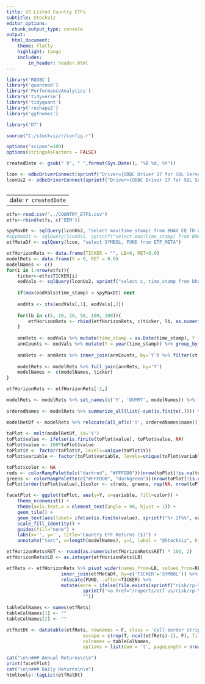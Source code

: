 ```yaml
---
title: US Listed Country ETFs
subtitle: StockViz
editor_options:
  chunk_output_type: console
output: 
  html_document:
    theme: flatly
    highlight: tango
    includes:
        in_header: header.html
---
```


```r
library('RODBC')
library('quantmod')
library('PerformanceAnalytics')
library('tidyverse')
library('tidyquant')
library('reshape2')
library('ggthemes')

library('DT')

source("C:/stockviz/r/config.r")

options("scipen"=100)
options(stringsAsFactors = FALSE)

createdDate <- gsub(" 0", " ",format(Sys.Date(), "%B %d, %Y"))

lcon <- odbcDriverConnect(sprintf("Driver={ODBC Driver 17 for SQL Server};Server=%s;Database=%s;Uid=%s;Pwd=%s;", ldbserver, ldbname, ldbuser, ldbpassword), case = "nochange", believeNRows = TRUE)
lconUs2 <- odbcDriverConnect(sprintf("Driver={ODBC Driver 17 for SQL Server};Server=%s;Database=%s;Uid=%s;Pwd=%s;", ldbserver, "StockVizUs2", ldbuser, ldbpassword), case = "nochange", believeNRows = TRUE)
	
```

---
date: `r createdDate`
---

```r
etfs<-read.csv("../COUNTRY_ETFS.csv")
etfs<-rbind(etfs, c('EEM'))

spyMaxDt <- sqlQuery(lconUs2, "select max(time_stamp) from BHAV_EQ_TD where symbol='SPY'")[[1]]
#spyMaxDt <- sqlQuery(lconUs2, sprintf("select max(time_stamp) from BHAV_EQ_TD where symbol='SPY' and time_stamp < '%s'", spyMaxDt))[[1]]
etfMetaDf <- sqlQuery(lcon, "select SYMBOL, FUND from ETF_META")

etfHorizonRets <- data.frame(TICKER = "", LB=0, RET=0.0)
modelRets <- data.frame(Y = 0, RET = 0.0)
modelNames <- c()
for(i in 1:nrow(etfs)){
	ticker<-etfs$TICKER[i]
	eodVals <- sqlQuery(lconUs2, sprintf("select c, time_stamp from bhav_eq_td where SYMBOL = '%s' and time_stamp >= '%s' and time_stamp <= '%s'", ticker, "2009-12-25", spyMaxDt))
	
	if(max(eodVals$time_stamp) < spyMaxDt) next
	
	eodXts <- xts(eodVals[,1], eodVals[,2])
	
	for(lb in c(5, 10, 20, 50, 100, 200)){
		etfHorizonRets <- rbind(etfHorizonRets, c(ticker, lb, as.numeric(Return.cumulative(dailyReturn(tail(eodXts, lb))))))
	}
	
	annRets <- eodVals %>% mutate(time_stamp = as.Date(time_stamp), Y = year(time_stamp)) %>% group_by(Y) %>% tq_transmute(mutate_fun = annualReturn, col_rename = 'RET')
	annCounts <- eodVals %>% mutate(Y = year(time_stamp)) %>% group_by(Y) %>% summarize(ct = n())
	
	annRets <- annRets %>% inner_join(annCounts, by='Y') %>% filter(ct > 210 & is.finite(RET)) %>% select(Y, RET)
	
	modelRets <- modelRets %>% full_join(annRets, by='Y')
	modelNames <- c(modelNames, ticker)
}

etfHorizonRets <- etfHorizonRets[-1,]

modelRets <- modelRets %>% set_names(c('Y', 'DUMMY', modelNames)) %>% filter(Y > 0) %>% select(where(~!all(is.na(.x)))) %>% arrange(Y)
	
orderedNames <- modelRets %>% summarize_all(list(~sum(is.finite(.)))) %>% pivot_longer(-Y) %>% arrange(desc(value)) %>% select(name)

modelRetDf <- modelRets %>% relocate(all_of(c('Y', orderedNames$name))) %>% as.data.frame()
 
toPlot <- melt(modelRetDf, id='Y')
toPlot$value <- ifelse(is.finite(toPlot$value), toPlot$value, NA)
toPlot$value <- 100*toPlot$value
toPlot$Y <- factor(toPlot$Y, levels=unique(toPlot$Y))
toPlot$variable <- factor(toPlot$variable, levels=unique(toPlot$variable))

toPlot$color <- NA
reds <- colorRampPalette(c("darkred", "#FFFDD0"))(nrow(toPlot[!is.na(toPlot$value) & toPlot$value < 0,]))
greens <- colorRampPalette(c("#FFFDD0", "darkgreen"))(nrow(toPlot[!is.na(toPlot$value) & toPlot$value >= 0,]))
toPlot[order(toPlot$value),]$color <- c(reds, greens, rep(NA, nrow(toPlot) - length(reds) - length(greens)))

facetPlot <- ggplot(toPlot, aes(y=Y, x=variable, fill=color)) +
	theme_economist() +
	theme(axis.text.x = element_text(angle = 90, hjust = 1)) +
	geom_tile() +
	geom_text(aes(label= ifelse(is.finite(value), sprintf("%+.2f%%", value), "")), hjust = "center", size=2) +
	scale_fill_identity() +
	guides(fill="none") +
	labs(x='', y='', title="Country ETF Returns ($)") +
	annotate("text", x=length(modelNames), y=1, label = "@StockViz", hjust='right', vjust=0, col="white", cex=6, fontface = "bold", alpha = 0.8)

etfHorizonRets$RET <- round(as.numeric(etfHorizonRets$RET) * 100, 2)
etfHorizonRets$LB <- as.integer(etfHorizonRets$LB)

etfRets <- etfHorizonRets %>% pivot_wider(names_from=LB, values_from=RET, names_prefix='D') %>%
					inner_join(etfMetaDf, by=c('TICKER'='SYMBOL')) %>%
					relocate(FUND, .after=TICKER) %>%
					mutate(more = ifelse(file.exists(sprintf("risk/rp-%s.html", gsub("[^[:alnum:] ]| ", "", TICKER))), 
							sprintf('<a href="/reports/etf-us/risk/rp-%s.html" target="_blank">>>></a>', gsub("[^[:alnum:] ]| ", "", TICKER)), 
							""))

tableColNames <- names(etfRets)	
tableColNames[1] <- ""
tableColNames[2] <- ""

etfRetDt <- datatable(etfRets, rownames = F, class = 'cell-border stripe', 
							escape = c(rep(T, ncol(etfRets)-1), F), filter='none', 
							colnames = tableColNames, 
							options = list(dom = 't', pageLength = nrow(etfRets)))	
```

```r
cat("\n\n### Annual Returns\n\n")
print(facetPlot)
cat("\n\n### Daily Returns\n\n")
htmltools::tagList(etfRetDt)
```
